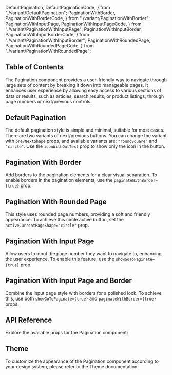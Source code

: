  DefaultPagination,
  DefaultPaginationCode,
} from "./variant/DefaultPagination";
  PaginationWithBorder,
  PaginationWithBorderCode,
} from "./variant/PaginationWithBorder";
  PaginationWithInputPage,
  PaginationWithInputPageCode,
} from "./variant/PaginationWithInputPage";
  PaginationWithInputBorder,
  PaginationWithInputBorderCode,
} from "./variant/PaginationWithInputBorder";
  PaginationWithRoundedPage,
  PaginationWithRoundedPageCode,
} from "./variant/PaginationWithRoundedPage";


## Table of Contents

The Pagination component provides a user-friendly way to navigate through large sets of content by breaking it down into manageable pages. It enhances user experience by allowing easy access to various sections of data or results, such as articles, search results, or product listings, through page numbers or next/previous controls.

## Default Pagination

The default pagination style is simple and minimal, suitable for most cases. There are two variants of next/previous buttons. You can change the variant with `prevNextShape` props, and available variants are: `"roundSquare"` and `"circle"`. Use the `iconWithOutText` prop to show only the icon in the button.

<CodePreview code={DefaultPaginationCode}>
  <DefaultPagination />
</CodePreview>

## Pagination With Border

Add borders to the pagination elements for a clear visual separation. To enable borders in the pagination elements, use the `paginateWithBorder={true}` prop.

<CodePreview code={PaginationWithBorderCode}>
  <PaginationWithBorder />
</CodePreview>

## Pagination With Rounded Page

This style uses rounded page numbers, providing a soft and friendly appearance. To achieve this circle active button, set the `activeCurrentPageShape="circle"` prop.

<CodePreview code={PaginationWithRoundedPageCode}>
  <PaginationWithRoundedPage />
</CodePreview>

## Pagination With Input Page

Allow users to input the page number they want to navigate to, enhancing the user experience. To enable this feature, use the `showGoToPaginate={true}` prop.

<CodePreview code={PaginationWithInputPageCode}>
  <PaginationWithInputPage />
</CodePreview>

## Pagination With Input Page and Border

Combine the input page style with borders for a polished look. To achieve this, use both `showGoToPaginate={true}` and `paginateWithBorder={true}` props.

<CodePreview code={PaginationWithInputBorderCode}>
  <PaginationWithInputBorder />
</CodePreview>

## API Reference

Explore the available props for the Pagination component:

<ComponentApi data={paginationApiData} />

## Theme

To customize the appearance of the Pagination component according to your design system, please refer to the Theme documentation:

<CssThemePreview code={useTheme().theme.pagination} />
